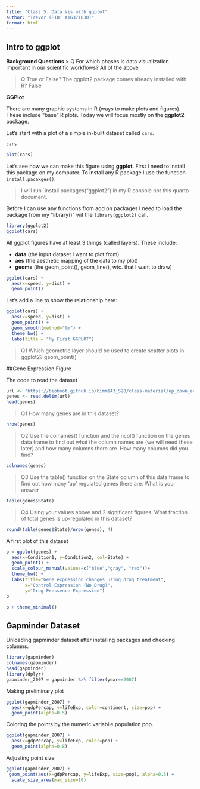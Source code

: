 ```yaml
---
title: "Class 5: Data Vis with ggplot"
author: "Trevor (PID: A16371830)"
format: html
---
```


## Intro to ggplot

**Background Questions**
> Q For which phases is data visualization important in our scientific workflows?
All of the above

> Q True or False? The ggplot2 package comes already installed with R?
False

**GGPlot**

There are many graphic systems in R (ways to make plots and figures). These include "base" R plots. Today we will focus mostly on the **ggplot2** package.

Let's start with a plot of a simple in-built dataset called `cars`.

```r
cars
```

```r
plot(cars)
```

Let's see how we can make this figure using **ggplot**. First I need to install this package on my computer. To install any R package I use the function `install.pacakges()`. 

> I will run `install.packages("ggplot2") in my R console not this quarto document.

Before I can use any functions from add on packages I need to load the package from my "library()" wit the `library(ggplot2)` call.

```r
library(ggplot2)
ggplot(cars)
```

All ggplot figures have at least 3 things (called layers). These include: 

- **data** (the input dataset I want to plot from)
- **aes** (the aesthetic mapping of the data to my plot)
- **geoms** (the geom_point(), geom_line(), wtc. that I want to draw)

```r
ggplot(cars) +
  aes(x=speed, y=dist) +
  geom_point()
```

Let's add a line to show the relationship here:
```r
ggplot(cars) +
  aes(x=speed, y=dist) +
  geom_point() +
  geom_smooth(method="lm") +
  theme_bw() +
  labs(title = "My First GGPLOT")

```

> Q1 Which geometric layer should be used to create scatter plots in ggplot2?
geom_point()

##Gene Expression Figure

The code to read the dataset 

```r
url <- "https://bioboot.github.io/bimm143_S20/class-material/up_down_expression.txt"
genes <- read.delim(url)
head(genes)
```

> Q1 How many genes are in this dataset?

```r
nrow(genes)
```

> Q2 Use the colnames() function and the ncol() function on the genes data frame to find out what the column names are (we will need these later) and how many columns there are. How many columns did you find?

```r
colnames(genes)
```

> Q3  Use the table() function on the State column of this data.frame to find out how many ‘up’ regulated genes there are. What is your answer

```r
table(genes$State)
```
> Q4 Using your values above and 2 significant figures. What fraction of total genes is up-regulated in this dataset?

```r
round(table(genes$State)/nrow(genes), 4)
```


A first plot of this dataset

```r
p = ggplot(genes) +
  aes(x=Condition1, y=Condition2, col=State) +
  geom_point() +
  scale_colour_manual(values=c("blue","gray", "red"))+
  theme_bw() +
  labs(title="Gene expression changes using drug treatment",
       x="Control Expression (No Drug)",
       y="Drug Pressence Expression")
p
```

```r
p + theme_minimal()
```

## Gapminder Dataset

Unloading gapminder dataset after installing packages and checking columns.

```r
library(gapminder)
colnames(gapminder)
head(gapminder)
library(dplyr)
gapminder_2007 = gapminder %>% filter(year==2007)
```

Making preliminary plot

```r
ggplot(gapminder_2007) +
  aes(x=gdpPercap, y=lifeExp, color=continent, size=pop) +
  geom_point(alpha=0.5)
```

Coloring the points by the numeric variablle population pop.

```r
ggplot(gapminder_2007) +
  aes(x=gdpPercap, y=lifeExp, color=pop) +
  geom_point(alpha=0.8)
```

Adjusting point size

```r
ggplot(gapminder_2007) +
 geom_point(aes(x=gdpPercap, y=lifeExp, size=pop), alpha=0.5) +
  scale_size_area(max_size=10)
```

